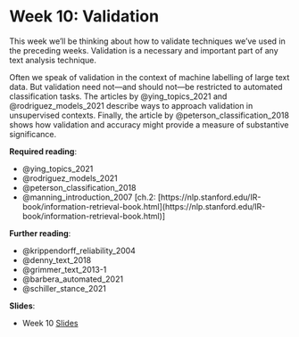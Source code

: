 # Week 10: Validation

This week we'll be thinking about how to validate techniques we've used in the preceding weeks. Validation is a necessary and important part of any text analysis technique. 

Often we speak of validation in the context of machine labelling of large text data. But validation need not---and should not---be restricted to automated classification tasks. The articles by @ying_topics_2021 and @rodriguez_models_2021 describe ways to approach validation in unsupervised contexts. Finally, the article by @peterson_classification_2018 shows how validation and accuracy might provide a measure of substantive significance. 

**Required reading**:

- @ying_topics_2021
- @rodriguez_models_2021
- @peterson_classification_2018
- @manning_introduction_2007 [ch.2: [https://nlp.stanford.edu/IR-book/information-retrieval-book.html](https://nlp.stanford.edu/IR-book/information-retrieval-book.html)]

**Further reading**:

- @krippendorff_reliability_2004
- @denny_text_2018
- @grimmer_text_2013-1
- @barbera_automated_2021
- @schiller_stance_2021

**Slides**:

- Week 10 [Slides](https://docs.google.com/presentation/d/1Ib3_7MxS1WKs9Th3hiQ4HmvOsrCBpgAf3EcCWDC5GDc/edit?usp=sharing)